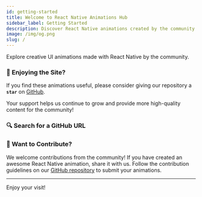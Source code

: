 ```yaml
---
id: getting-started
title: Welcome to React Native Animations Hub
sidebar_label: Getting Started
description: Discover React Native animations created by the community.
image: /img/og.png
slug: /
---
```


Explore creative UI animations made with React Native by the community.


### 🌟 Enjoying the Site?

If you find these animations useful, please consider giving our repository a **`star`** on [GitHub](https://github.com/mrpmohiburrahman/similar-react-native-libraries).

Your support helps us continue to grow and provide more high-quality content for the community!

### 🔍 Search for a GitHub URL


<SearchComponent />

### 🤝 Want to Contribute?

We welcome contributions from the community! If you have created an awesome React Native animation, share it with us. Follow the contribution guidelines on our [GitHub repository](https://github.com/mrpmohiburrahman/similar-react-native-libraries?tab=readme-ov-file#contributing) to submit your animations.

---

Enjoy your visit!
